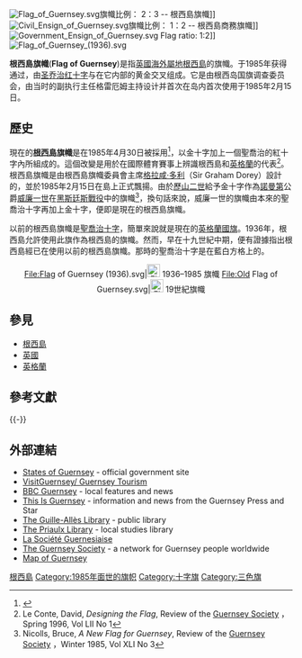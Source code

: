 {{Infobox flag
|Name       = 根西岛旗帜
|Article    = 
|Image      = Flag of Guernsey.svg
|Use        = 110000
|Symbol     =  
|Proportion = 2:3<ref name="fotw">[http://www.fotw.net/flags/gg.html Guernsey] {{Wayback|url=http://www.fotw.net/flags/gg.html |date=20130807220918 }}; ''[[Flags_of_the_World|Flags of the World]]''; (c.1996 - Present)</ref>
|Adoption   = 1985年4月30日
|Design     = Cross
|Type       = National Flag
}}
[[File:Flag_of_Guernsey.svg|thumb]]旗幟比例： 2：3 -- 根西島旗幟]]
[[File:Civil_Ensign_of_Guernsey.svg|thumb]]旗幟比例： 1：2 -- 根西島商務旗幟]]
[[File:Government_Ensign_of_Guernsey.svg|thumb]] Flag ratio: 1:2]]
[[File:Flag_of_Guernsey_(1936).svg|thumb]]

'''根西島旗幟'''('''Flag of Guernsey''')是指[[英國|英國]][[海外領地#英國|海外屬地]][[根西島|根西島]]的旗幟。于1985年获得通过，由[[圣乔治十字|圣乔治红十字]]与在它内部的黄金交叉组成。它是由根西岛国旗调查委员会，由当时的副执行主任格雷厄姆主持设计并首次在岛内首次使用于1985年2月15日。

== 歷史 ==
現在的'''[[根西島|根西島]]旗幟'''是在1985年4月30日被採用<ref>{{Cite web |url=http://www.worldflags101.com/g/guernsey-flag.aspx |title=Guernsey flag |access-date=2009-01-31 |archive-url=https://web.archive.org/web/20090123000350/http://www.worldflags101.com/g/guernsey-flag.aspx |archive-date=2009-01-23 |dead-url=yes }}</ref>，以金十字加上一個聖喬治的紅十字內所組成的。這個改變是用於在國際體育賽事上辨識根西島和[[英格蘭|英格蘭]]的代表<ref>Le Conte, David, ''Designing the Flag'', Review of the [http://www.guernsey-society.org.uk/ Guernsey Society] {{Wayback|url=http://www.guernsey-society.org.uk/ |date=20210124223800 }}，Spring 1996, Vol LII No 1</ref>。根西島旗幟是由根西島旗幟委員會主席[[根西岛|格拉咸·多利]]（Sir Graham Dorey）設計的，並於1985年2月15日在島上正式飄揚。由於[[歷山二世|歷山二世]]給予金十字作為[[諾曼第|諾曼第]]公爵[[威廉一世_(英格蘭)|威廉一世]]在[[黑斯廷斯戰役|黑斯廷斯戰役]]中的旗幟<ref>Nicolls, Bruce, ''A New Flag for Guernsey'', Review of the [http://www.guernsey-society.org.uk/ Guernsey Society] {{Wayback|url=http://www.guernsey-society.org.uk/ |date=20210124223800 }}，Winter 1985, Vol XLI No 3</ref>，換句話來說，威廉一世的旗幟由本來的聖喬治十字再加上金十字，便即是現在的根西島旗幟。

以前的根西島旗幟是[[聖喬治十字|聖喬治十字]]，簡單來說就是現在的[[英格蘭國旗|英格蘭國旗]]。1936年，根西島允許使用此旗作為根西島的旗幟。然而，早在十九世紀中期，便有證據指出根西島經已在使用以前的根西島旗幟。那時的聖喬治十字是在藍白方格上的。
<center>
<gallery>
File:Flag of Guernsey (1936).svg|[[File:FIAV_historical.svg|23px]] 1936–1985 旗幟
File:Old Flag of Guernsey.svg|[[File:FIAV_historical.svg|23px]] 19世紀旗幟
</gallery></center>

== 參見 ==
* [[根西島|根西島]]
* [[英國|英國]]
* [[英格蘭|英格蘭]]

== 參考文獻 ==
<references/>

{{-}}
{{欧洲题目|国旗}}
== 外部連結 ==
{{Commonscat|Flags of Guernsey}}
* [http://www.gov.gg/ States of Guernsey] {{Wayback|url=http://www.gov.gg/ |date=20031020010354 }} - official government site
* [https://web.archive.org/web/20170508152449/http://www.visitguernsey.com/ VisitGuernsey/ Guernsey Tourism]
* [http://www.bbc.co.uk/guernsey/ BBC Guernsey] {{Wayback|url=http://www.bbc.co.uk/guernsey/ |date=20091002153737 }} - local features and news
* [https://web.archive.org/web/20180205234113/http://www.thisisguernsey.com/ This Is Guernsey] - information and news from the Guernsey Press and Star
* [http://www.library.gg/ The Guille-Allès Library] {{Wayback|url=http://www.library.gg/ |date=20210130082002 }} - public library 
* [http://www.priaulxlibrary.co.uk/ The Priaulx Library] {{Wayback|url=http://www.priaulxlibrary.co.uk/ |date=20210312222627 }} - local studies library
* [http://www.societe.org.gg/ La Société Guernesiaise] {{Wayback|url=http://www.societe.org.gg/ |date=20181212074602 }}
* [http://www.guernsey-society.org.uk/ The Guernsey Society] {{Wayback|url=http://www.guernsey-society.org.uk/ |date=20210124223800 }} - a network for Guernsey people worldwide
* [http://www.mapquest.com/maps/map.adp?formtype=address&searchtype=address&country=GB&addtohistory=&address=&city=guernsey&zipcode= Map of Guernsey] {{Wayback|url=http://www.mapquest.com/maps/map.adp?formtype=address&searchtype=address&country=GB&addtohistory=&address=&city=guernsey&zipcode= |date=20091023202207 }}


[[Category:國旗|根西島]]
[[Category:1985年面世的旗帜|Category:1985年面世的旗帜]]
[[Category:十字旗|Category:十字旗]]
[[Category:三色旗|Category:三色旗]]
